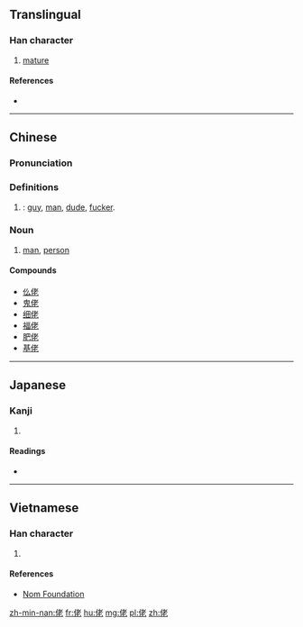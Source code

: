 {{stroke order|[[File:佬-order.gif|160px]]}}
==Translingual==

===Han character===
{{Han char|rn=9|rad=人|as=06|sn=8|four=2421<sub>1</sub>|canj=人十大心 (OJKP)|ids=⿰[[亻]][[老]]}}

# [[mature]]

====References====
* {{Han ref|kx=0100.090|dkj=00548|dj=0212.050|hdz=10144.020|uh=4F6C|ud=20332|bh=A8D0|bd=43216}}

----

==Chinese==
{{zh-forms}}

===Pronunciation===
{{zh-pron
|m=lǎo
|c=lou2
|mc=
|oc=
|ma=
|cat=a,n
}}

===Definitions===

# {{context|colloquial|sometimes|_|pejorative|_|or|_|offensive|lang=cmn}} {{non-gloss definition|An informal term for a [[man]]|nodot=11}}: [[guy]], [[man]], [[dude]], [[fucker]].

===Noun===
{{zh-noun|ts}}

# {{label|zh|Cantonese}} [[man]], [[person]]

====Compounds====
*[[仫佬]]
*[[鬼佬]]
*[[细佬]]
*[[福佬]]
*[[肥佬]]
*[[基佬]]

----

==Japanese==

===Kanji===
{{ja-kanji|grade=|rs=人06}}

# {{defn|lang=ja|sort=人06}}

====Readings====
* {{ja-readings|on=[[りょう]] (ryō), [[ろ]] (ro), [[ろう]] (rō)|kun=[[おおきい]] (ōkii)}}

----

==Vietnamese==

===Han character===
{{vi-hantu|[[lão]]|rs=人06}}

# {{defn|lang=vi|sort=人06}}

====References====
*[http://nomfoundation.org/common/nom_details.php?codepoint=4f6c Nom Foundation]

[[zh-min-nan:佬]]
[[fr:佬]]
[[hu:佬]]
[[mg:佬]]
[[pl:佬]]
[[zh:佬]]